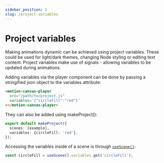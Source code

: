 ```yaml
---
sidebar_position: 2
slug: /project-variables
---
```


# Project variables

Making animations dynamic can be achieved using project variables. These could
be used for light/dark themes, changing Node styling or editing text content.
Project variables make use of signals - allowing variables to be updated during
animations.

Adding variables via the player component can be done by passing a stringified
json object to the variables attribute:

```html
<motion-canvas-player
  src="/path/to/project.js"
  variables='{"circleFill":"red"}'
></motion-canvas-player>
```

They can also be added using makeProject():

```ts
export default makeProject({
  scenes: [example],
  variables: {circleFill: 'red'},
});
```

Accessing the variables inside of a scene is through
[`useScene()`](/api/core/utils#useScene):

```ts
const circleFill = useScene().variables.get('circleFill');
```
